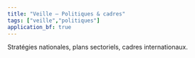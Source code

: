 ```yaml
---
title: "Veille – Politiques & cadres"
tags: ["veille","politiques"]
application_bf: true
---
```


Stratégies nationales, plans sectoriels, cadres internationaux.
